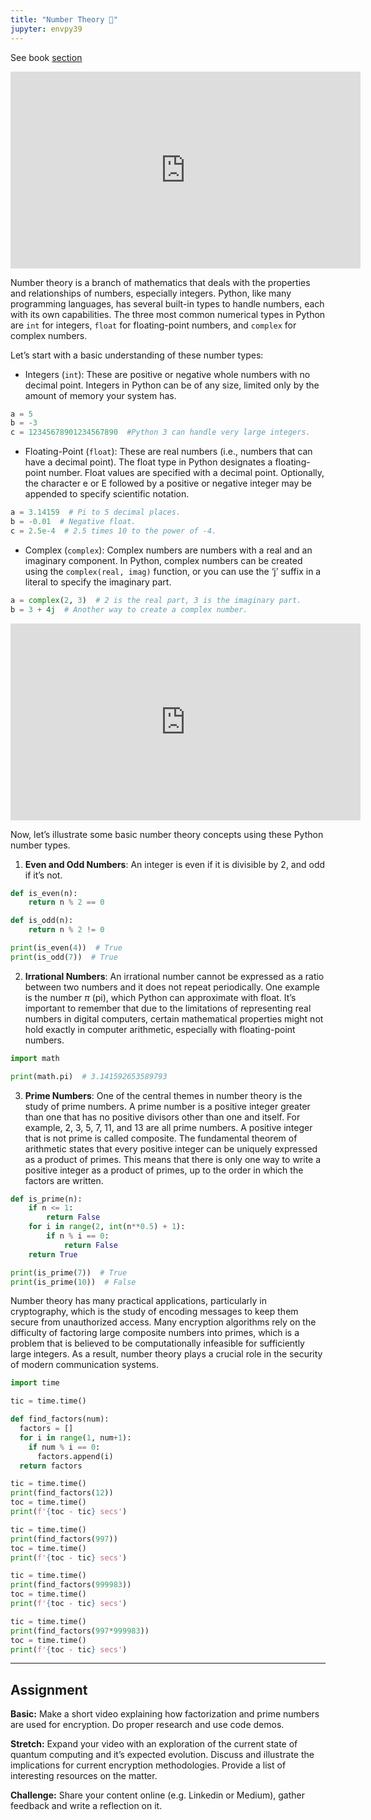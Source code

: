 ```yaml
---
title: "Number Theory 🤔"
jupyter: envpy39
---
```


See book [section](https://learning.oreilly.com/library/view/essential-math-for/9781098102920/ch01.html#idm45252818933376){target="_blank"}

```{=html}
<div class="ratio ratio-16x9 m-5 w-75">
<iframe width="560" height="315" src="https://www.youtube.com/embed/-QHff5pRdM8" title="YouTube video player" frameborder="0" allow="accelerometer; autoplay; clipboard-write; encrypted-media; gyroscope; picture-in-picture; web-share" allowfullscreen>

</iframe>
</div>
```
Number theory is a branch of mathematics that deals with the properties and relationships of numbers, especially integers. Python, like many programming languages, has several built-in types to handle numbers, each with its own capabilities. The three most common numerical types in Python are `int` for integers, `float` for floating-point numbers, and `complex` for complex numbers.

Let's start with a basic understanding of these number types:

-   Integers (`int`): These are positive or negative whole numbers with no decimal point. Integers in Python can be of any size, limited only by the amount of memory your system has.

```python
a = 5
b = -3
c = 12345678901234567890  #Python 3 can handle very large integers.
```

-   Floating-Point (`float`): These are real numbers (i.e., numbers that can have a decimal point). The float type in Python designates a floating-point number. Float values are specified with a decimal point. Optionally, the character e or E followed by a positive or negative integer may be appended to specify scientific notation.

```python
a = 3.14159  # Pi to 5 decimal places.
b = -0.01  # Negative float.
c = 2.5e-4  # 2.5 times 10 to the power of -4.
```

-   Complex (`complex`): Complex numbers are numbers with a real and an imaginary component. In Python, complex numbers can be created using the `complex(real, imag)` function, or you can use the 'j' suffix in a literal to specify the imaginary part.

```python
a = complex(2, 3)  # 2 is the real part, 3 is the imaginary part.
b = 3 + 4j  # Another way to create a complex number.
```

```{=html}
<div class="ratio ratio-16x9 m-5 w-75">
<iframe width="560" height="315" src="https://www.youtube.com/embed/muBmJWOdoOA" title="YouTube video player" frameborder="0" allow="accelerometer; autoplay; clipboard-write; encrypted-media; gyroscope; picture-in-picture; web-share" allowfullscreen>

</iframe>
</div>
```
Now, let's illustrate some basic number theory concepts using these Python number types.

1.  **Even and Odd Numbers**: An integer is even if it is divisible by 2, and odd if it's not.

```python
def is_even(n):
    return n % 2 == 0

def is_odd(n):
    return n % 2 != 0

print(is_even(4))  # True
print(is_odd(7))  # True
```



2.  **Irrational Numbers**: An irrational number cannot be expressed as a ratio between two numbers and it does not repeat periodically. One example is the number $\pi$ (pi), which Python can approximate with float. It's important to remember that due to the limitations of representing real numbers in digital computers, certain mathematical properties might not hold exactly in computer arithmetic, especially with floating-point numbers.

```python
import math

print(math.pi)  # 3.141592653589793
```

3.  **Prime Numbers**: One of the central themes in number theory is the study of prime numbers. A prime number is a positive integer greater than one that has no positive divisors other than one and itself. For example, 2, 3, 5, 7, 11, and 13 are all prime numbers. A positive integer that is not prime is called composite. The fundamental theorem of arithmetic states that every positive integer can be uniquely expressed as a product of primes. This means that there is only one way to write a positive integer as a product of primes, up to the order in which the factors are written.

```python
def is_prime(n):
    if n <= 1:
        return False
    for i in range(2, int(n**0.5) + 1):
        if n % i == 0:
            return False
    return True

print(is_prime(7))  # True
print(is_prime(10))  # False
```

Number theory has many practical applications, particularly in cryptography, which is the study of encoding messages to keep them secure from unauthorized access. Many encryption algorithms rely on the difficulty of factoring large composite numbers into primes, which is a problem that is believed to be computationally infeasible for sufficiently large integers. As a result, number theory plays a crucial role in the security of modern communication systems.

```python
import time

tic = time.time()

def find_factors(num): 
  factors = []
  for i in range(1, num+1):
    if num % i == 0:
      factors.append(i) 
  return factors

tic = time.time()
print(find_factors(12)) 
toc = time.time()
print(f'{toc - tic} secs')

tic = time.time()
print(find_factors(997)) 
toc = time.time()
print(f'{toc - tic} secs')

tic = time.time()
print(find_factors(999983)) 
toc = time.time()
print(f'{toc - tic} secs')

tic = time.time()
print(find_factors(997*999983)) 
toc = time.time()
print(f'{toc - tic} secs')
```

------------------------------------------------------------------------

## Assignment {.unnumbered}

**Basic:** Make a short video explaining how factorization and prime numbers are used for encryption. Do proper research and use code demos.

**Stretch:** Expand your video with an exploration of the current state of quantum computing and it's expected evolution. Discuss and illustrate the implications for current encryption methodologies. Provide a list of interesting resources on the matter.

**Challenge:** Share your content online (e.g. Linkedin or Medium), gather feedback and write a reflection on it.
